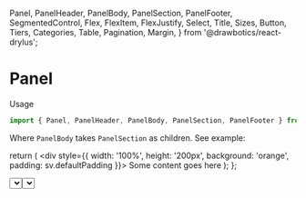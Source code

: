   Panel,
  PanelHeader,
  PanelBody,
  PanelSection,
  PanelFooter,
  SegmentedControl,
  Flex,
  FlexItem,
  FlexJustify,
  Select,
  Title,
  Sizes,
  Button,
  Tiers,
  Categories,
  Table,
  Pagination,
  Margin,
} from '@drawbotics/react-drylus';



# Panel

Usage
```js
import { Panel, PanelHeader, PanelBody, PanelSection, PanelFooter } from '@drawbotics/react-drylus';
```
Where `PanelBody` takes `PanelSection` as children. See example:

  return (
    <div style={{ width: '100%', height: '200px', background: 'orange', padding: sv.defaultPadding }}>
      Some content goes here
    </div>
  );
};

<Playground component={Panel}>
  <Panel
    header={
      <PanelHeader>
        <Flex justify={FlexJustify.SPACE_BETWEEN}>
          <FlexItem flex>
            <Title size={4} noMargin>Header of the panel</Title>
          </FlexItem>
          <FlexItem>
            <Margin size={{ right: Sizes.SMALL }}>
              <Select
                placeholder="Filter 1..."
                options={[
                  { label: 'Option 1', value: '1' },
                  { label: 'Option 2', value: '2' },
                ]}
              />
            </Margin>
          </FlexItem>
          <FlexItem>
            <Select
              placeholder="Another action..."
              options={[
                { label: 'Option 1', value: '1' },
                { label: 'Option 2', value: '2' },
              ]}
            />
          </FlexItem>
        </Flex>
      </PanelHeader>
    }
    body={
      <PanelBody>
        <PanelSection title="Revenue">
          <Content />
        </PanelSection>
        <PanelSection title="Growth">
          <Content />
        </PanelSection>
      </PanelBody>
    }
    footer={
      <PanelFooter>
        <Flex justify={FlexJustify.END}>
          <FlexItem>
            <Margin size={{ right: Sizes.SMALL }}>
              <Button tier={Tiers.TERTIARY}>Tertiary action</Button>
            </Margin>
          </FlexItem>
          <FlexItem>
            <Margin size={{ right: Sizes.SMALL }}>
              <Button tier={Tiers.SECONDARY}>Secondary action</Button>
            </Margin>
          </FlexItem>
          <FlexItem>
            <Button category={Categories.BRAND}>Primary action</Button>
          </FlexItem>
        </Flex>
      </PanelFooter>
    } />
</Playground>

Both `PanelHeader` and `PanelFooter` don't have any styles, they are simply containers. You should build your own content, and normally we use that space for actions (on either or both sides, or that take the full width).

#### PanelHeader
`PanelBody` and `PanelFooter` take identical props.
<PropsTable component={PanelHeader} />

#### PanelSection
<PropsTable component={PanelSection} />


### Common examples

Here is an example found in the Backoffice: the main content is a table, and we have some pagination at the bottom to navigate the different pages.

<Playground>
  <Panel
    body={
      <PanelBody noPadding>
        <PanelSection>
          <Table header={['name', 'height', 'age', 'children']} data={[{
            name: 'Mike',
            age: 35,
            height: '180cm',
            children: 2,
          }, {
            name: 'Claire',
            age: 20,
            height: '170cm',
            children: 1,
          }, {
            name: 'Johnny',
            age: 5,
            height: '120cm',
            children: 0,
          }, {
            name: 'Laura',
            age: 10,
            height: '150cm',
            children: 0,
          }, {
            name: 'Timmy',
            age: 3,
            height: '70cm',
            children: 0,
          }]} />
        </PanelSection>
      </PanelBody>
    }
    footer={
      <PanelFooter>
        <Flex justify={FlexJustify.END}>
          <FlexItem>
            <Pagination pages={5} value={1} />
          </FlexItem>
        </Flex>
      </PanelFooter>
  } />
</Playground>

